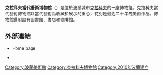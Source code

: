'''克拉科夫當代藝術博物館'''（{{lang-pl|Muzeum Sztuki Współczesnej w Krakowie}}）是位於波蘭城市[[克拉科夫|克拉科夫]]的一座博物館。克拉科夫當代藝術博物館以當代藝術為收藏和展示的重心，特別是最近二十年的美術作品。博物館還附設有圖書館、書店和咖啡館。

==外部連結==
* [http://en.mocak.pl/ Home page] {{Wayback|url=http://en.mocak.pl/ |date=20201111193909 }}
{{coord|50.025|N|19.574|E|display=title|source:dewiki}}
*{{cite web |url=http://www.architbang.com/project/view/p/1688 |title=波兰克拉科夫当代艺术博物馆 |publisher=建築邦 |access-date=2018-07-19 |archive-url=https://web.archive.org/web/20180719085904/http://www.architbang.com/project/view/p/1688 |archive-date=2018-07-19 |dead-url=yes }}

[[Category:波蘭美術館|Category:波蘭美術館]]
[[Category:克拉科夫博物館|Category:克拉科夫博物館]]
[[Category:2010年波蘭建立|Category:2010年波蘭建立]]